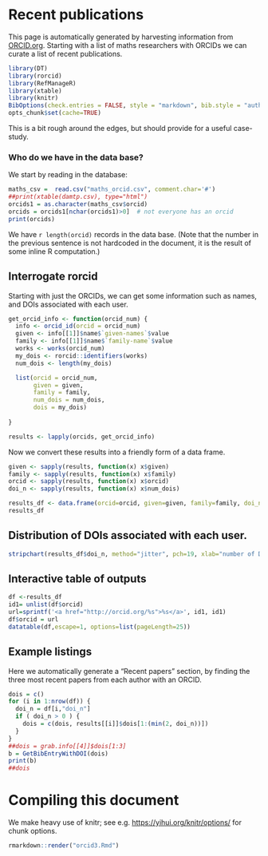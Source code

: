 # Recent publications

This page is automatically generated by harvesting information from
[ORCID.org](http://orcid.org).  Starting with a list of maths
researchers with ORCIDs we can curate a list of recent publications.


```r
library(DT)
library(rorcid)
library(RefManageR)
library(xtable)
library(knitr)
BibOptions(check.entries = FALSE, style = "markdown", bib.style = "authoryear", cite.style = 'alphabetic', max.names=7)
opts_chunk$set(cache=TRUE)
```

This is a bit rough around the edges, but should provide for a useful
case-study.


### Who do we have in the data base?

We start by reading in the database:

```r
maths_csv =  read.csv("maths_orcid.csv", comment.char='#')
##print(xtable(damtp.csv), type="html")
orcids1 = as.character(maths_csv$orcid)
orcids = orcids1[nchar(orcids1)>0]  # not everyone has an orcid
print(orcids)
```

We have `r length(orcid)` records in the data base.  (Note that the
number in the previous sentence is not hardcoded in the document, it
is the result of some inline R computation.)

## Interrogate rorcid

Starting with just the ORCIDs, we can get some information such as
names, and DOIs associated with each user.

```r
get_orcid_info <- function(orcid_num) {
  info <- orcid_id(orcid = orcid_num)
  given <- info[[1]]$name$`given-names`$value
  family <- info[[1]]$name$`family-name`$value
  works <- works(orcid_num)
  my_dois <- rorcid::identifiers(works)
  num_dois <- length(my_dois)

  list(orcid = orcid_num,
       given = given,
       family = family,
       num_dois = num_dois,
       dois = my_dois)
  
}

results <- lapply(orcids, get_orcid_info)
```

Now we convert these results into a friendly form of a data frame.

```r
given <- sapply(results, function(x) x$given)
family <- sapply(results, function(x) x$family)
orcid <- sapply(results, function(x) x$orcid)
doi_n <- sapply(results, function(x) x$num_dois)

results_df <- data.frame(orcid=orcid, given=given, family=family, doi_n=doi_n)
results_df
```


## Distribution of DOIs associated with each user.

```r
stripchart(results_df$doi_n, method="jitter", pch=19, xlab="number of DOIs")
```


## Interactive table of outputs

```r
df <-results_df
id1= unlist(df$orcid)
url=sprintf('<a href="http://orcid.org/%s">%s</a>', id1, id1)
df$orcid = url
datatable(df,escape=1, options=list(pageLength=25))
```

## Example listings

Here we automatically generate a "Recent papers" section, by finding
the three most recent papers from each author with an ORCID.

```r
dois = c()
for (i in 1:nrow(df)) {
  doi_n = df[i,"doi_n"]
  if ( doi_n > 0 ) {
    dois = c(dois, results[[i]]$dois[1:(min(2, doi_n))])
  }
}           
##dois = grab.info[[4]]$dois[1:3]
b = GetBibEntryWithDOI(dois)
print(b)
##dois
```

# Compiling this document


We make heavy use of knitr; see
e.g. <https://yihui.org/knitr/options/> for chunk options.

```r
rmarkdown::render("orcid3.Rmd")
```
